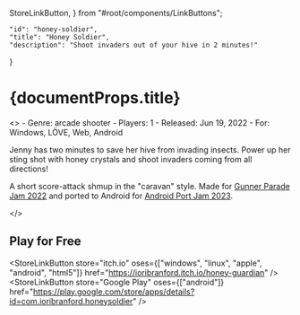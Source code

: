   StoreLinkButton,
} from "#root/components/LinkButtons";

    "id": "honey-soldier",
    "title": "Honey Soldier",
    "description": "Shoot invaders out of your hive in 2 minutes!"
}

<div>
  <h1>{documentProps.title}</h1>
  <section>
    <Gallery items={GalleryItems}/>
    <article>
<>
- Genre: arcade shooter
- Players: 1
- Released: Jun 19, 2022
- For: Windows, LÖVE, Web, Android

Jenny has two minutes to save her hive from invading insects. Power up her sting shot with honey crystals and shoot invaders coming from all directions!

A short score-attack shmup in the "caravan" style. Made for [Gunner Parade Jam 2022] and ported to Android for [Android Port Jam 2023].

[Gunner Parade Jam 2022]: https://itch.io/jam/gunner-parade-22
[Android Port Jam 2023]: https://itch.io/jam/igdaf-portjam2023
</>
      <h2>Play for Free</h2>
      <LinkButtons>
        <StoreLinkButton
          store="itch.io"
          oses={["windows", "linux", "apple", "android", "html5"]}
          href="https://ioribranford.itch.io/honey-guardian"
        />
        <StoreLinkButton
          store="Google Play"
          oses={["android"]}
          href="https://play.google.com/store/apps/details?id=com.ioribranford.honeysoldier"
        />
      </LinkButtons>
    </article>
  </section>
</div>